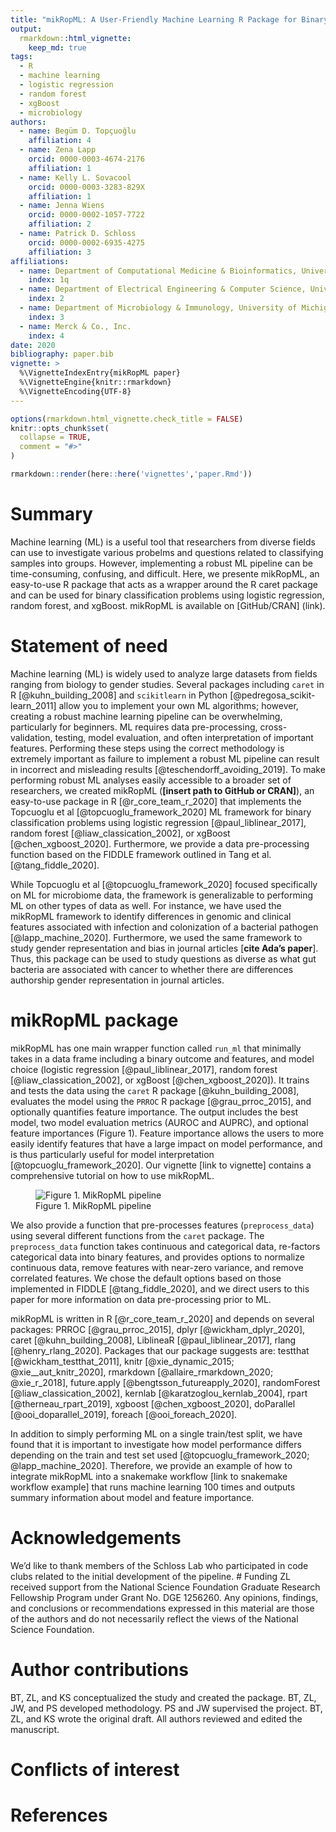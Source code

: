 ```yaml
---
title: "mikRopML: A User-Friendly Machine Learning R Package for Binary Classification Problems"
output: 
  rmarkdown::html_vignette:
    keep_md: true
tags:
  - R
  - machine learning
  - logistic regression
  - random forest
  - xgBoost
  - microbiology
authors:
  - name: Begüm D. Topçuoğlu
    affiliation: 4
  - name: Zena Lapp
    orcid: 0000-0003-4674-2176
    affiliation: 1
  - name: Kelly L. Sovacool
    orcid: 0000-0003-3283-829X
    affiliation: 1
  - name: Jenna Wiens
    orcid: 0000-0002-1057-7722
    affiliation: 2
  - name: Patrick D. Schloss
    orcid: 0000-0002-6935-4275
    affiliation: 3
affiliations:
  - name: Department of Computational Medicine & Bioinformatics, University of Michigan
    index: 1q
  - name: Department of Electrical Engineering & Computer Science, University of Michigan
    index: 2
  - name: Department of Microbiology & Immunology, University of Michigan
    index: 3
  - name: Merck & Co., Inc.
    index: 4
date: 2020
bibliography: paper.bib
vignette: >
  %\VignetteIndexEntry{mikRopML paper}
  %\VignetteEngine{knitr::rmarkdown}
  %\VignetteEncoding{UTF-8}
---
```


```r
options(rmarkdown.html_vignette.check_title = FALSE)
knitr::opts_chunk$set(
  collapse = TRUE,
  comment = "#>"
)
```
```r
rmarkdown::render(here::here('vignettes','paper.Rmd'))
```

# Summary
Machine learning (ML) is a useful tool that researchers from diverse fields can use to investigate various probelms and questions related to classifying samples into groups. However, implementing a robust ML pipeline can be time-consuming, confusing, and difficult. Here, we presente mikRopML, an easy-to-use R package that acts as a wrapper around the R caret package and can be used for binary classification problems using logistic regression, random forest, and xgBoost. mikRopML is available on [GitHub/CRAN] (link). 

# Statement of need

Machine learning (ML) is widely used to analyze large datasets from fields ranging from biology to gender studies. Several packages including `caret` in R [@kuhn_building_2008] and `scikitlearn` in Python [@pedregosa_scikit-learn_2011] allow you to implement your own ML algorithms; however, creating a robust machine learning pipeline can be overwhelming, particularly for beginners. ML requires data pre-processing, cross-validation, testing, model evaluation, and often interpretation of important features. Performing these steps using the correct methodology is extremely important as failure to implement a robust ML pipeline can result in incorrect and misleading results [@teschendorff_avoiding_2019]. To make performing robust ML analyses easily accessible to a broader set of researchers, we created mikRopML (**[insert path to GitHub or CRAN]**), an easy-to-use package in R [@r_core_team_r_2020] that implements the Topcuoglu et al [@topcuoglu_framework_2020] ML framework for binary classification problems using logistic regression [@paul_liblinear_2017], random forest [@liaw_classication_2002], or xgBoost [@chen_xgboost_2020]. Furthermore, we provide a data pre-processing function based on the FIDDLE framework outlined in Tang et al. [@tang_fiddle_2020].

While Topcuoglu et al [@topcuoglu_framework_2020] focused specifically on ML for microbiome data, the framework is generalizable to performing ML on other types of data as well. For instance, we have used the mikRopML framework to identify differences in genomic and clinical features associated with infection and colonization of a bacterial pathogen [@lapp_machine_2020]. Furthermore, we used the same framework to study gender representation and bias in journal articles [**cite Ada’s paper**]. Thus, this package can be used to study questions as diverse as what gut bacteria are associated with cancer to whether there are differences authorship gender representation in journal articles.

# mikRopML package

mikRopML has one main wrapper function called `run_ml` that minimally takes in a data frame including a binary outcome and features, and model choice (logistic regression [@paul_liblinear_2017], random forest [@liaw_classication_2002], or xgBoost [@chen_xgboost_2020]). It trains and tests the data using the `caret` R package [@kuhn_building_2008], evaluates the model using the `PRROC` R package [@grau_prroc_2015], and optionally quantifies feature importance. The output includes the best model, two model evaluation metrics (AUROC and AUPRC), and optional feature importances (Figure 1). Feature importance allows the users to more easily identify features that have a large impact on model performance, and is thus particularly useful for model interpretation [@topcuoglu_framework_2020]. Our vignette [link to vignette] contains a comprehensive tutorial on how to use mikRopML.

![Figure 1. MikRopML pipeline](mikRopML-pipeline.png)

We also provide a function that pre-processes features (`preprocess_data`) using several different functions from the `caret` package. The `preprocess_data` function takes continuous and categorical data, re-factors categorical data into binary features, and provides options to normalize continuous data, remove features with near-zero variance, and remove correlated features. We chose the default options based on those implemented in FIDDLE [@tang_fiddle_2020], and we direct users to this paper for more information on data pre-processing prior to ML.

mikRopML is written in R [@r_core_team_r_2020] and depends on several packages: PRROC [@grau_prroc_2015], dplyr [@wickham_dplyr_2020], caret [@kuhn_building_2008], LiblineaR [@paul_liblinear_2017], rlang [@henry_rlang_2020]. Packages that our package suggests are: testthat [@wickham_testthat_2011], knitr [@xie_dynamic_2015; @xie__aut_knitr_2020], rmarkdown [@allaire_rmarkdown_2020; @xie_r_2018], future.apply [@bengtsson_futureapply_2020], randomForest [@liaw_classication_2002], kernlab [@karatzoglou_kernlab_2004], rpart [@therneau_rpart_2019], xgboost [@chen_xgboost_2020], doParallel [@ooi_doparallel_2019], foreach [@ooi_foreach_2020].

In addition to simply performing ML on a single train/test split, we have found that it is important to investigate how model performance differs depending on the train and test set used [@topcuoglu_framework_2020; @lapp_machine_2020]. Therefore, we provide an example of how to integrate mikRopML into a snakemake workflow [link to snakemake workflow example] that runs machine learning 100 times and outputs summary information about model and feature importance.

# Acknowledgements
We'd like to thank members of the Schloss Lab who participated in code clubs related to the initial development of the pipeline. 
# Funding
<!--TODO Kelly and others add funding -->
ZL received support from the National Science Foundation Graduate Research Fellowship Program under Grant No. DGE 1256260. Any opinions, findings, and conclusions or recommendations expressed in this material are those of the authors and do not necessarily reflect the views of the National Science Foundation.

# Author contributions
BT, ZL, and KS conceptualized the study and created the package. BT, ZL, JW, and PS developed methodology. PS and JW supervised the project. BT, ZL, and KS wrote the original draft. All authors reviewed and edited the manuscript.

# Conflicts of interest
<!--TODO Add conflicts of interest here -->

# References
